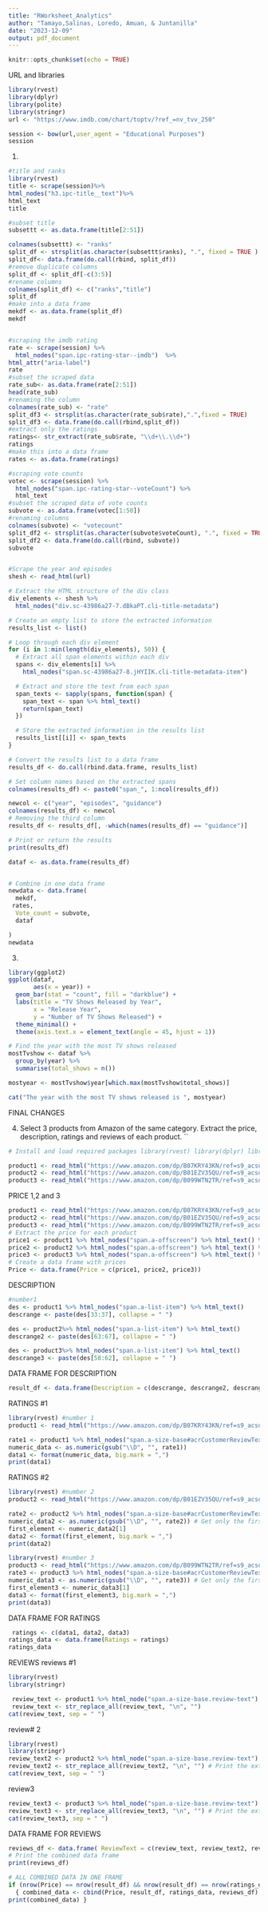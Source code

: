 ```yaml
---
title: "RWorksheet_Analytics"
author: "Tamayo,Salinas, Loredo, Amuan, & Juntanilla"
date: "2023-12-09"
output: pdf_document
---
```


```r
knitr::opts_chunk$set(echo = TRUE)
```
URL and libraries
```r
library(rvest)
library(dplyr)
library(polite)
library(stringr)
url <- "https://www.imdb.com/chart/toptv/?ref_=nv_tvv_250"

session <- bow(url,user_agent = "Educational Purposes")
session

```
1.
```r
#title and ranks
library(rvest)
title <- scrape(session)%>%
html_nodes("h3.ipc-title__text")%>%
html_text
title

#subset title
subsettt <- as.data.frame(title[2:51])

colnames(subsettt) <- "ranks"
split_df <- strsplit(as.character(subsettt$ranks), ".", fixed = TRUE )
split_df<- data.frame(do.call(rbind, split_df))
#remove duplicate columns
split_df <- split_df[-c(3:5)]
#rename columns
colnames(split_df) <- c("ranks","title") 
split_df
#make into a data frame
mekdf <- as.data.frame(split_df)
mekdf


#scraping the imdb rating
rate <- scrape(session) %>%
  html_nodes("span.ipc-rating-star--imdb")  %>%
html_attr("aria-label")
rate
#subset the scraped data
rate_sub<- as.data.frame(rate[2:51])
head(rate_sub)
#renaming the column
colnames(rate_sub) <- "rate"
split_df3 <- strsplit(as.character(rate_sub$rate),".",fixed = TRUE)
split_df3 <- data.frame(do.call(rbind,split_df))
#extract only the ratings
ratings<- str_extract(rate_sub$rate, "\\d+\\.\\d+")
ratings
#make this into a data frame
rates <- as.data.frame(ratings)

#scraping vote counts
votec <- scrape(session) %>%
  html_nodes("span.ipc-rating-star--voteCount") %>%
  html_text
#subset the scraped data of vote counts
subvote <- as.data.frame(votec[1:50])
#renaming columns
colnames(subvote) <- "votecount"
split_df2 <- strsplit(as.character(subvote$voteCount), ".", fixed = TRUE )
split_df2 <- data.frame(do.call(rbind, subvote))
subvote


#Scrape the year and episodes
shesh <- read_html(url)

# Extract the HTML structure of the div class
div_elements <- shesh %>%
  html_nodes("div.sc-43986a27-7.dBkaPT.cli-title-metadata")

# Create an empty list to store the extracted information
results_list <- list()

# Loop through each div element
for (i in 1:min(length(div_elements), 50)) {
  # Extract all span elements within each div
  spans <- div_elements[i] %>%
    html_nodes("span.sc-43986a27-8.jHYIIK.cli-title-metadata-item")

  # Extract and store the text from each span
  span_texts <- sapply(spans, function(span) {
    span_text <- span %>% html_text()
    return(span_text)
  })

  # Store the extracted information in the results list
  results_list[[i]] <- span_texts
}

# Convert the results list to a data frame 
results_df <- do.call(rbind.data.frame, results_list)

# Set column names based on the extracted spans 
colnames(results_df) <- paste0("span_", 1:ncol(results_df))

newcol <- c("year", "episodes", "guidance")
colnames(results_df) <- newcol
# Removing the third column
results_df <- results_df[, -which(names(results_df) == "guidance")]

# Print or return the results
print(results_df)

dataf <- as.data.frame(results_df)


# Combine in one data frame
newdata <- data.frame(
  mekdf,
 rates,
  Vote_count = subvote,
  dataf

)
newdata
```
3.
```r
library(ggplot2)
ggplot(dataf, 
       aes(x = year)) +
  geom_bar(stat = "count", fill = "darkblue") +
  labs(title = "TV Shows Released by Year",
       x = "Release Year",
       y = "Number of TV Shows Released") +
  theme_minimal() +
  theme(axis.text.x = element_text(angle = 45, hjust = 1)) 

# Find the year with the most TV shows released
mostTvshow <- dataf %>%
  group_by(year) %>%
  summarise(total_shows = n())

mostyear <- mostTvshow$year[which.max(mostTvshow$total_shows)]

cat("The year with the most TV shows released is ", mostyear)

```
FINAL CHANGES

4. Select 3 products from Amazon of the same category. Extract the price, description, ratings and reviews of each product.
``
```r

# Install and load required packages library(rvest) library(dplyr) library(httr) library(xml2) libray(purrr) library(stringr) 

product1 <- read_html("https://www.amazon.com/dp/B07KRY43KN/ref=s9_acsd_al_bw_c2_x_2_i?pf_rd_m=ATVPDKIKX0DER&pf_rd_s=merchandised-search-4&pf_rd_r=GZGJJ856P8VPY486DVX2&pf_rd_t=101&pf_rd_p=b48f1b52-3d78-40aa-8e5b-0e5b1e8f2dba&pf_rd_i=21217035011")
product2 <- read_html("https://www.amazon.com/dp/B01EZV35QU/ref=s9_acsd_al_bw_c2_x_9_i?pf_rd_m=ATVPDKIKX0DER&pf_rd_s=merchandised-search-4&pf_rd_r=GZGJJ856P8VPY486DVX2&pf_rd_t=101&pf_rd_p=b48f1b52-3d78-40aa-8e5b-0e5b1e8f2dba&pf_rd_i=21217035011") 
product3 <- read_html("https://www.amazon.com/dp/B099WTN2TR/ref=s9_acsd_al_bw_c2_x_6_i?pf_rd_m=ATVPDKIKX0DER&pf_rd_s=merchandised-search-4&pf_rd_r=GZGJJ856P8VPY486DVX2&pf_rd_t=101&pf_rd_p=b48f1b52-3d78-40aa-8e5b-0e5b1e8f2dba&pf_rd_i=21217035011") 
``` 

PRICE 1,2 and 3

```r
product1 <- read_html("https://www.amazon.com/dp/B07KRY43KN/ref=s9_acsd_al_bw_c2_x_2_i?pf_rd_m=ATVPDKIKX0DER&pf_rd_s=merchandised-search-4&pf_rd_r=GZGJJ856P8VPY486DVX2&pf_rd_t=101&pf_rd_p=b48f1b52-3d78-40aa-8e5b-0e5b1e8f2dba&pf_rd_i=21217035011")
product2 <- read_html("https://www.amazon.com/dp/B01EZV35QU/ref=s9_acsd_al_bw_c2_x_9_i?pf_rd_m=ATVPDKIKX0DER&pf_rd_s=merchandised-search-4&pf_rd_r=GZGJJ856P8VPY486DVX2&pf_rd_t=101&pf_rd_p=b48f1b52-3d78-40aa-8e5b-0e5b1e8f2dba&pf_rd_i=21217035011") 
product3 <- read_html("https://www.amazon.com/dp/B099WTN2TR/ref=s9_acsd_al_bw_c2_x_6_i?pf_rd_m=ATVPDKIKX0DER&pf_rd_s=merchandised-search-4&pf_rd_r=GZGJJ856P8VPY486DVX2&pf_rd_t=101&pf_rd_p=b48f1b52-3d78-40aa-8e5b-0e5b1e8f2dba&pf_rd_i=21217035011")
# Extract the price for each product
price1 <- product1 %>% html_nodes("span.a-offscreen") %>% html_text() %>% .[1] 
price2 <- product2 %>% html_nodes("span.a-offscreen") %>% html_text() %>% .[1] 
price3 <- product3 %>% html_nodes("span.a-offscreen") %>% html_text() %>% .[1] 
# Create a data frame with prices
Price <- data.frame(Price = c(price1, price2, price3))
``` 

DESCRIPTION 

```r
#number1
des <- product1 %>% html_nodes("span.a-list-item") %>% html_text() 
descrange <- paste(des[33:37], collapse = " ") 
```

```r
des <- product2%>% html_nodes("span.a-list-item") %>% html_text() 
descrange2 <- paste(des[63:67], collapse = " ")
``` 

```r
des <- product3%>% html_nodes("span.a-list-item") %>% html_text() 
descrange3 <- paste(des[58:62], collapse = " ") 
```
DATA FRAME FOR DESCRIPTION 

```r
result_df <- data.frame(Description = c(descrange, descrange2, descrange3)) 
```

RATINGS #1 

```r
library(rvest) #number 1 
product1 <- read_html("https://www.amazon.com/dp/B07KRY43KN/ref=s9_acsd_al_bw_c2_x_2_i?pf_rd_m=ATVPDKIKX0DER&pf_rd_s=merchandised-search-4&pf_rd_r=GZGJJ856P8VPY486DVX2&pf_rd_t=101&pf_rd_p=b48f1b52-3d78-40aa-8e5b-0e5b1e8f2dba&pf_rd_i=21217035011") 

rate1 <- product1 %>% html_nodes("span.a-size-base#acrCustomerReviewText") %>% html_text() 
numeric_data <- as.numeric(gsub("\\D", "", rate1)) 
data1 <- format(numeric_data, big.mark = ",") 
print(data1)
``` 


RATINGS #2 
```r
library(rvest) #number 2 
product2 <- read_html("https://www.amazon.com/dp/B01EZV35QU/ref=s9_acsd_al_bw_c2_x_9_i?pf_rd_m=ATVPDKIKX0DER&pf_rd_s=merchandised-search-4&pf_rd_r=GZGJJ856P8VPY486DVX2&pf_rd_t=101&pf_rd_p=b48f1b52-3d78-40aa-8e5b-0e5b1e8f2dba&pf_rd_i=21217035011") 

rate2 <- product2 %>% html_nodes("span.a-size-base#acrCustomerReviewText") %>% html_text() 
numeric_data2 <- as.numeric(gsub("\\D", "", rate2)) # Get only the first element from the first row 
first_element <- numeric_data2[1] 
data2 <- format(first_element, big.mark = ",") 
print(data2) 
``` 

```r
library(rvest) #number 3
product3 <- read_html("https://www.amazon.com/dp/B099WTN2TR/ref=s9_acsd_al_bw_c2_x_6_i?pf_rd_m=ATVPDKIKX0DER&pf_rd_s=merchandised-search-4&pf_rd_r=GZGJJ856P8VPY486DVX2&pf_rd_t=101&pf_rd_p=b48f1b52-3d78-40aa-8e5b-0e5b1e8f2dba&pf_rd_i=21217035011") 
rate3 <- product3 %>% html_nodes("span.a-size-base#acrCustomerReviewText") %>% html_text() 
numeric_data3 <- as.numeric(gsub("\\D", "", rate3)) # Get only the first element 
first_element3 <- numeric_data3[1] 
data3 <- format(first_element3, big.mark = ",") 
print(data3)
``` 

DATA FRAME FOR RATINGS
```r

 ratings <- c(data1, data2, data3) 
ratings_data <- data.frame(Ratings = ratings) 
ratings_data 
``` 


REVIEWS
reviews #1 

```r
library(rvest)
library(stringr)

 review_text <- product1 %>% html_node("span.a-size-base.review-text") %>% html_text()
 review_text <- str_replace_all(review_text, "\n", "") 
cat(review_text, sep = " ") 
``` 


review# 2

```r

library(rvest)
library(stringr) 
review_text2 <- product2 %>% html_node("span.a-size-base.review-text") %>% html_text() 
review_text2 <- str_replace_all(review_text2, "\n", "") # Print the extracted review text without newline characters 
cat(review_text, sep = " ") 
``` 
review3 

```r
review_text3 <- product3 %>% html_node("span.a-size-base.review-text") %>% html_text() 
review_text3 <- str_replace_all(review_text3, "\n", "") # Print the extracted review text without newline characters 
cat(review_text3, sep = " ") 
``` 

DATA FRAME FOR REVIEWS 
```r
reviews_df <- data.frame( ReviewText = c(review_text, review_text2, review_text3) ) 
# Print the combined data frame 
print(reviews_df)
``` 

```r
# ALL COMBINED DATA IN ONE FRAME
if (nrow(Price) == nrow(result_df) && nrow(result_df) == nrow(ratings_data) && nrow(ratings_data) == nrow(reviews_df)) 
  { combined_data <- cbind(Price, result_df, ratings_data, reviews_df)
print(combined_data) }

```





